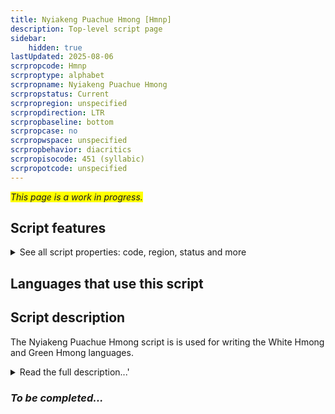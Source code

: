 ```yaml
---
title: Nyiakeng Puachue Hmong [Hmnp]
description: Top-level script page
sidebar:
    hidden: true
lastUpdated: 2025-08-06
scrpropcode: Hmnp
scrproptype: alphabet
scrpropname: Nyiakeng Puachue Hmong
scrpropstatus: Current
scrpropregion: unspecified
scrpropdirection: LTR
scrpropbaseline: bottom
scrpropcase: no
scrpropwspace: unspecified
scrpropbehavior: diacritics
scrpropisocode: 451 (syllabic)
scrpropotcode: unspecified
---
```


<span style='background-color:yellow'>_This page is a work in progress._</span>


## Script features

<details>
<summary> See all script properties: code, region, status and more</summary>
<ScriptInfo />
</details>

## Languages that use this script

<WsList script='Hmnp' wsMax='5' />

## Script description

The Nyiakeng Puachue Hmong script is is used for writing the White Hmong and Green Hmong languages.

<details><summary>Read the full description...'</summary>_Not yet available._</details>

### _To be completed..._

